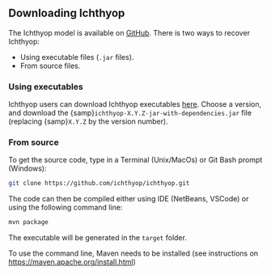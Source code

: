
## Downloading Ichthyop {#sec-osm-inst}

The Ichthyop model is available on [GitHub](https://github.com/ichthyop/ichthyop). There is two ways to recover Ichthyop:

- Using executable files (`.jar` files).
- From source files.

### Using executables

Ichthyop users can download Ichthyop executables [here](https://github.com/ichthyop/ichthyop/releases). Choose a version, and download the {samp}`ichthyop-X.Y.Z-jar-with-dependencies.jar` file (replacing {samp}`X.Y.Z` by the version number).

### From source

To get the source code, type in a Terminal (Unix/MacOs) or Git Bash prompt (Windows):

```bash
git clone https://github.com/ichthyop/ichthyop.git
```

The code can then be compiled either using IDE (NetBeans, VSCode) or using the following command line:

```bash
mvn package
```

The executable will be generated in the `target` folder.

:::{warning}
To use the command line, Maven needs to be installed (see instructions on <https://maven.apache.org/install.html>)
:::
